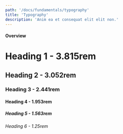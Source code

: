 ```yaml
---
path: '/docs/fundamentals/typography'
title: 'Typography'
description: 'Anim ea et consequat elit elit non.'
---
```


#### Overview

# Heading 1 - 3.815rem

## Heading 2 - 3.052rem

### Heading 3 - 2.441rem

#### Heading 4 - 1.953rem

##### Heading 5 - 1.563rem

###### Heading 6 - 1.25rem
